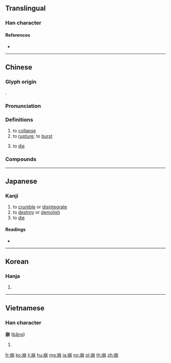{{character info/new}}
==Translingual==

===Han character===
{{Han char|rn=46|rad=山|as=08|sn=11|four=22227|canj=UBB|ids=⿱山朋}}

====References====
* {{Han ref|kx=0315.060|dkj=08212|dj=0615.260|hdz=10781.140|uh=5D29|ud=23849|bh=B159|bd=45401}}

----

==Chinese==
{{zh-forms}}

===Glyph origin===
{{Han etym}}
{{Han compound|山|朋|ls=psc|c1=s|c2=p|t1=mountain}}.

===Pronunciation===
{{zh-pron
|m=bēng
|m-s=bong1
|c=bang1
|h=pfs=
|md=
|mn=pang/peng/pheng
|w=1pan,1pen
|w_note=1pan - vernacular; 1pen - literary
|mc=y
|oc=y
|cat=v
}}

===Definitions===
{{zh-hanzi}}

# to [[collapse]]
# to [[rupture]]; to [[burst]]
# {{lb|zh|of a monarch}} to [[die]]

===Compounds===
{{zh-der|崩龍族|天崩地裂|崩倒|土崩|崩潰|崩瀉|山崩|地裂山崩|崩漏|崩阤|崩坍|傾崩|坐吃山崩|崩落|崩陷|崩駕|崩解作用|崩解|崩角|崩盤|崩摧|崩塌|崩城之哭|岳撼山崩|山崩鐘應|山崩地坼|土崩瓦解|地坼天崩|土崩魚爛|山崩地陷|分崩離析|山崩地裂|分崩|地崩山摧|崩症|天崩地塌|崩裂|坐喫山崩|崩殂|崩逝|山陵崩|禮樂崩壞|玉山崩|泥崩|暴崩|瓦解土崩|火崩崩|禮廢樂崩|禮崩樂壞|海嘯山崩|玉山將崩|禮壞樂崩|扔崩|棟折榱崩|觸目崩心|雪崩|魚爛土崩|肝腸崩裂|血崩|駕崩}}

----

==Japanese==

===Kanji===
{{ja-kanji|grade=c|rs=山08}}

# to [[crumble]] or [[disintegrate]]
# to [[destroy]] or [[demolish]]
# to [[die]]

====Readings====
* {{ja-readings|goon=[[ほう]] (hō)|kanon=[[ほう]] (hō)|kun=[[くずれる]] (kuzureru), [[くずす]] (kuzusu)}}

----

==Korean==

===Hanja===
{{ko-hanja|hangeul=붕|rv=bung|mr=pung}}

# {{defn|lang=ko|sort=山08}}

----

==Vietnamese==

===Han character===
'''崩''' ([[băng]])

# {{defn|lang=vi}}

[[fr:崩]]
[[ko:崩]]
[[li:崩]]
[[hu:崩]]
[[mg:崩]]
[[ja:崩]]
[[no:崩]]
[[pl:崩]]
[[th:崩]]
[[zh:崩]]